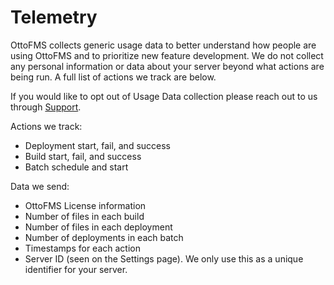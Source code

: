 # Telemetry

OttoFMS collects generic usage data to better understand how people are using OttoFMS and to prioritize new feature development. We do not collect any personal information or data about your server beyond what actions are being run. A full list of actions we track are below.

If you would like to opt out of Usage Data collection please reach out to us through [Support](/support).

Actions we track:

- Deployment start, fail, and success
- Build start, fail, and success
- Batch schedule and start

Data we send:

- OttoFMS License information
- Number of files in each build
- Number of files in each deployment
- Number of deployments in each batch
- Timestamps for each action
- Server ID (seen on the Settings page). We only use this as a unique identifier for your server.
